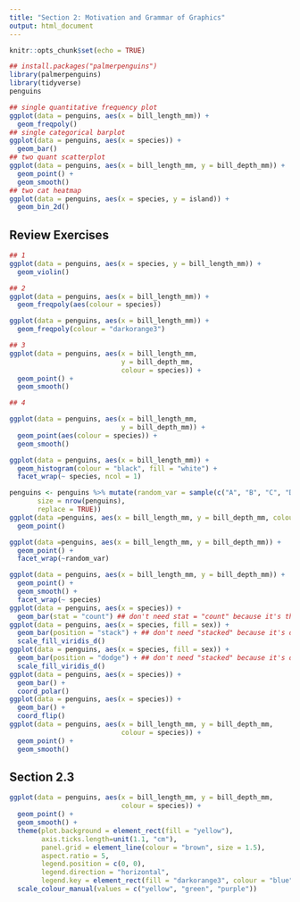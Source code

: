 ```yaml
---
title: "Section 2: Motivation and Grammar of Graphics"
output: html_document
---
```


```r
knitr::opts_chunk$set(echo = TRUE)
```

```r
## install.packages("palmerpenguins")
library(palmerpenguins)
library(tidyverse)
penguins

## single quantitative frequency plot
ggplot(data = penguins, aes(x = bill_length_mm)) +
  geom_freqpoly() 
## single categorical barplot
ggplot(data = penguins, aes(x = species)) +
  geom_bar()
## two quant scatterplot
ggplot(data = penguins, aes(x = bill_length_mm, y = bill_depth_mm)) +
  geom_point() +
  geom_smooth()
## two cat heatmap
ggplot(data = penguins, aes(x = species, y = island)) +
  geom_bin_2d()
```

## Review Exercises

```r
## 1
ggplot(data = penguins, aes(x = species, y = bill_length_mm)) +
  geom_violin()

## 2
ggplot(data = penguins, aes(x = bill_length_mm)) +
  geom_freqpoly(aes(colour = species)) 

ggplot(data = penguins, aes(x = bill_length_mm)) +
  geom_freqpoly(colour = "darkorange3") 

## 3
ggplot(data = penguins, aes(x = bill_length_mm,
                            y = bill_depth_mm,
                            colour = species)) +
  geom_point() +
  geom_smooth()

## 4

ggplot(data = penguins, aes(x = bill_length_mm,
                            y = bill_depth_mm)) +
  geom_point(aes(colour = species)) +
  geom_smooth()

```

```r
ggplot(data = penguins, aes(x = bill_length_mm)) +
  geom_histogram(colour = "black", fill = "white") +
  facet_wrap(~ species, ncol = 1)

penguins <- penguins %>% mutate(random_var = sample(c("A", "B", "C", "D", "E", "F", "G"),
       size = nrow(penguins),
       replace = TRUE))
ggplot(data =penguins, aes(x = bill_length_mm, y = bill_depth_mm, colour = random_var)) +
  geom_point() 

ggplot(data =penguins, aes(x = bill_length_mm, y = bill_depth_mm)) +
  geom_point() +
  facet_wrap(~random_var)

ggplot(data = penguins, aes(x = bill_length_mm, y = bill_depth_mm)) +
  geom_point() +
  geom_smooth() +
  facet_wrap(~ species)
ggplot(data = penguins, aes(x = species)) +
  geom_bar(stat = "count") ## don't need stat = "count" because it's the default.
ggplot(data = penguins, aes(x = species, fill = sex)) +
  geom_bar(position = "stack") + ## don't need "stacked" because it's default
  scale_fill_viridis_d()
ggplot(data = penguins, aes(x = species, fill = sex)) +
  geom_bar(position = "dodge") + ## don't need "stacked" because it's default
  scale_fill_viridis_d()
ggplot(data = penguins, aes(x = species)) +
  geom_bar() +
  coord_polar()
ggplot(data = penguins, aes(x = species)) + 
  geom_bar() +
  coord_flip()
ggplot(data = penguins, aes(x = bill_length_mm, y = bill_depth_mm,
                            colour = species)) +
  geom_point() +
  geom_smooth()
```

## Section 2.3

```r
ggplot(data = penguins, aes(x = bill_length_mm, y = bill_depth_mm,
                            colour = species)) +
  geom_point() +
  geom_smooth() +
  theme(plot.background = element_rect(fill = "yellow"),
        axis.ticks.length=unit(1.1, "cm"),
        panel.grid = element_line(colour = "brown", size = 1.5),
        aspect.ratio = 5,
        legend.position = c(0, 0),
        legend.direction = "horizontal",
        legend.key = element_rect(fill = "darkorange3", colour = "blue")) +
  scale_colour_manual(values = c("yellow", "green", "purple"))
```